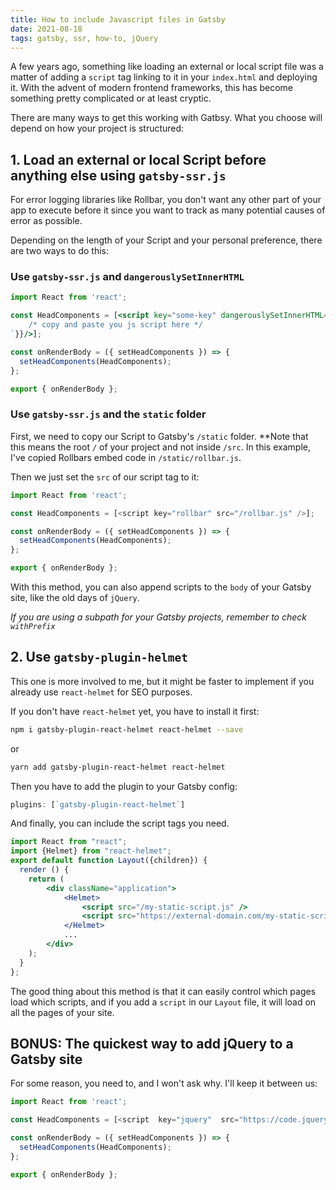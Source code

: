 ```yaml
---
title: How to include Javascript files in Gatsby
date: 2021-08-18
tags: gatsby, ssr, how-to, jQuery
---
```


A few years ago, something like loading an external or local script file was a matter of adding a `script` tag linking to it in your `index.html` and deploying it. With the advent of modern frontend frameworks, this has become something pretty complicated or at least cryptic.

There are many ways to get this working with Gatbsy. What you choose will depend on how your project is structured:

## 1. Load an external or local Script before anything else using `gatsby-ssr.js`

For error logging libraries like Rollbar, you don't want any other part of your app to execute before it since you want to track as many potential causes of error as possible.

Depending on the length of your Script and your personal preference, there are two ways to do this:

### Use `gatsby-ssr.js` and `dangerouslySetInnerHTML`

```jsx title=gatsby-ssr.js
import React from 'react';

const HeadComponents = [<script key="some-key" dangerouslySetInnerHTML={{__html: `
	/* copy and paste you js script here */
`}}/>];

const onRenderBody = ({ setHeadComponents }) => {
  setHeadComponents(HeadComponents);
};

export { onRenderBody };
```

### Use `gatsby-ssr.js` and the `static` folder

First, we need to copy our Script to Gatsby's `/static` folder. **Note that this means the root `/` of your project and not inside `/src`. In this example, I've copied Rollbars embed code in `/static/rollbar.js`.

Then we just set the `src` of our script tag to it:

```js title=gatsby-ssr.js
import React from 'react';

const HeadComponents = [<script key="rollbar" src="/rollbar.js" />];

const onRenderBody = ({ setHeadComponents }) => {
  setHeadComponents(HeadComponents);
};

export { onRenderBody };
```

With this method, you can also append scripts to the `body` of your Gatsby site, like the old days of `jQuery`.

*If you are using a subpath for your Gatsby projects, remember to check `withPrefix`*


## 2. Use `gatsby-plugin-helmet`

This one is more involved to me, but it might be faster to implement if you already use `react-helmet` for SEO purposes.

If you don't have `react-helmet` yet, you have to install it first:

```sh
npm i gatsby-plugin-react-helmet react-helmet --save
```
or

```sh
yarn add gatsby-plugin-react-helmet react-helmet
```
Then you have to add  the plugin to your Gatsby config:

```js title=gastby-config.js
plugins: [`gatsby-plugin-react-helmet`]
```
And finally, you can include the script tags you need. 

```jsx title=layout.js
import React from "react";
import {Helmet} from "react-helmet";
export default function Layout({children}) {
  render () {
    return (
        <div className="application">
            <Helmet>
                <script src="/my-static-script.js" />
                <script src="https://external-domain.com/my-static-script.js" />
            </Helmet>
            ...
        </div>
    );
  }
};
```
The good thing about this method is that it can easily control which pages load which scripts, and if you add a `script` in our `Layout` file, it will load on all the pages of your site.

## BONUS: The quickest way to add jQuery to a Gatsby site

For some reason, you need to, and I won't ask why. I'll keep it between us:

```js title=gatsby-ssr.js
import React from 'react';

const HeadComponents = [<script  key="jquery"  src="https://code.jquery.com/jquery-3.6.0.min.js"  integrity="sha256-/xUj+3OJU5yExlq6GSYGSHk7tPXikynS7ogEvDej/m4="  crossOrigin="anonymous" />];

const onRenderBody = ({ setHeadComponents }) => {
  setHeadComponents(HeadComponents);
};

export { onRenderBody };
```
